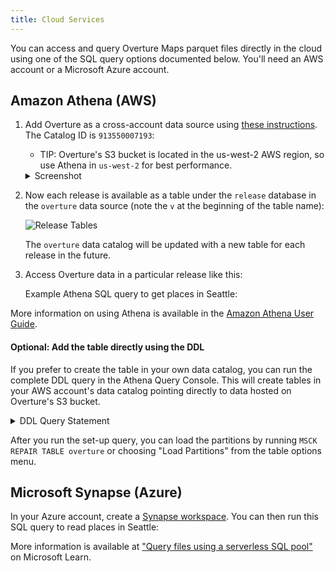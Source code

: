 ```yaml
---
title: Cloud Services
---
```



You can access and query Overture Maps parquet files directly in the cloud using one of the SQL query options documented below. You'll need an AWS account or a Microsoft Azure account.

## Amazon Athena (AWS)

1. Add Overture as a cross-account data source using [these instructions](https://docs.aws.amazon.com/athena/latest/ug/data-sources-glue-cross-account.html).
The Catalog ID is `913550007193`:

   - TIP: Overture's S3 bucket is located in the us-west-2 AWS region, so use Athena in `us-west-2` for best performance.

    <details>
        <summary>Screenshot</summary>
        <div>
            ![AWS Glue Catalog](/img/getting-data/aws-glue-data-catalog-values.png)
        </div>
    </details>

2. Now each release is available as a table under the `release` database in the `overture` data source (note the `v` at the beginning of the table name):

    ![Release Tables](/img/getting-data/overture-release-tables.png)

        


    The `overture` data catalog will be updated with a new table for each release in the future.

3. Access Overture data in a particular release like this:

    <QueryBuilder query={AthenaSelectExample}></QueryBuilder>

    Example Athena SQL query to get places in Seattle:

    <QueryBuilder query={SeattlePlaces}></QueryBuilder>

More information on using Athena is available in the [Amazon Athena User Guide](https://docs.aws.amazon.com/athena/latest/ug/what-is.html).

#### Optional: Add the table directly using the DDL

If you prefer to create the table in your own data catalog, you can run the complete DDL query in the Athena Query Console. This will create tables in your AWS account's data catalog pointing directly to data hosted on Overture's S3 bucket.

<details>
    <summary>DDL Query Statement</summary>
    <div>
        <QueryBuilder query={CreateAthenaTable}></QueryBuilder>
    </div>
</details>

After you run the set-up query, you can load the partitions by running `MSCK REPAIR TABLE overture` or choosing "Load Partitions" from the table options menu.


## Microsoft Synapse (Azure)

In your Azure account, create a [Synapse workspace](https://learn.microsoft.com/en-us/azure/synapse-analytics/get-started-create-workspace). You can then run this SQL query to read places in Seattle:

<QueryBuilder query={MicrosoftSynapseExample}></QueryBuilder>

More information is available at ["Query files using a serverless SQL pool"](https://learn.microsoft.com/en-us/training/modules/query-data-lake-using-azure-synapse-serverless-sql-pools/3-query-files) on Microsoft Learn.
